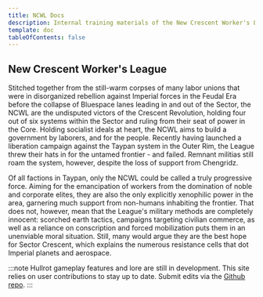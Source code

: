 ```yaml
---
title: NCWL Docs
description: Internal training materials of the New Crescent Worker's League.
template: doc
tableOfContents: false
---
```


## New Crescent Worker's League

Stitched together from the still-warm corpses of many labor unions that were in disorganized rebellion against Imperial forces in the Feudal Era before the collapse of Bluespace lanes leading in and out of the Sector, the NCWL are the undisputed victors of the Crescent Revolution, holding four out of six systems within the Sector and ruling from their seat of power in the Core. Holding socialist ideals at heart, the NCWL aims to build a government by laborers, and for the people. Recently having launched a liberation campaign against the Taypan system in the Outer Rim, the League threw their hats in for the untamed frontier - and failed. Remnant militias still roam the system, however, despite the loss of support from Chengridz.

Of all factions in Taypan, only the NCWL could be called a truly progressive force. Aiming for the emancipation of workers from the domination of noble and corporate elites, they are also the only explicitly xenophilic power in the area, garnering much support from non-humans inhabiting the frontier. That does not, however, mean that the League's military methods are completely innocent: scorched earth tactics, campaigns targeting civilian commerce, as well as a reliance on conscription and forced mobilization puts them in an unenviable moral situation. Still, many would argue they are the best hope for Sector Crescent, which explains the numerous resistance cells that dot Imperial planets and aerospace.

<LinkCard
  title="Introduction"
  href="./guides/introduction/"
/>

<LinkCard
  title="History"
  href="./lore/history/"
/>

:::note
Hullrot gameplay features and lore are still in development. This site relies on user contributions to stay up to date. Submit edits via the [Github repo](https://github.com/ncwldocs/ncwldocs.github.io/).
:::